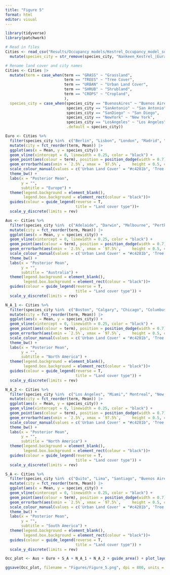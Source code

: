 ```yaml
---
title: "Figure 5"
format: html
editor: visual
---
```


```r
library(tidyverse)
library(patchwork)

# Read in files
Cities <- read_csv("Results/Occupancy models/Kestrel_Occupancy_model_summary.csv") %>% 
  mutate(species_city = str_remove(species_city, "Nankeen_Kestrel_|Eurasian_Kestrel_|American_Kestrel_"))

# Rename land cover and city names
Cities <- Cities |> 
  mutate(term = case_when(term == "GRASS" ~ "Grassland",
                          term == "TREES" ~ "Tree Cover",
                          term == "URBAN" ~ "Urban Land Cover",
                          term == "SHRUB" ~ "Shrubland",
                          term == "CROPS" ~ "Cropland",
                          ),
  species_city = case_when(species_city == "BuenosAires" ~ "Buenos Aires",
                           species_city == "SanAntonio" ~ "San Antonio",
                           species_city == "SanDiego" ~ "San Diego",
                           species_city == "NewYork" ~ "New York",
                           species_city == "LosAngeles" ~ "Los Angeles",
                           .default = species_city))

```

```r

Euro <- Cities %>%
  filter(species_city %in%  c("Berlin", "Lisbon", "London", "Madrid", "Paris", "Prague", "Rome", "Vienna")) %>% 
  mutate(city = fct_reorder(term, Mean)) |>  
  ggplot(aes(x = Mean, y = species_city)) +
  geom_vline(xintercept = 0, linewidth = 0.25, color = "black") +
  geom_point(aes(colour = term), position = position_dodge(width = 0.7)) +
  geom_errorbarh(aes(xmin = `2.5%`, xmax = `97.5%`,     height = 0.5, colour = term), position = position_dodge(width = 0.7)) +
  scale_colour_manual(values = c('Urban Land Cover' = "#c4281b", 'Tree Cover' = "#397d49", 'Shrubland' = "#dfc35a", 'Grassland' = "#88b053", 'Cropland' = "#e49635")) +
  theme_bw() +
  labs(x = "Posterior Mean",
       y = "",
       subtitle = "Europe") +
  theme(legend.background = element_blank(),
        legend.box.background = element_rect(colour = "black"))+
  guides(colour = guide_legend(reverse = T,
                               title = "Land cover type"))+
  scale_y_discrete(limits = rev)

Aus <- Cities %>%
  filter(species_city %in%  c("Adelaide", "Darwin", "Melbourne", "Perth", "Canberra", "Sydney", "Brisbane")) %>% 
  mutate(city = fct_reorder(term, Mean)) |>  
  ggplot(aes(x = Mean, y = species_city)) +
  geom_vline(xintercept = 0, linewidth = 0.25, color = "black") +
  geom_point(aes(colour = term), position = position_dodge(width = 0.7)) +
  geom_errorbarh(aes(xmin = `2.5%`, xmax = `97.5%`,     height = 0.5, colour = term), position = position_dodge(width = 0.7)) +
  scale_colour_manual(values = c('Urban Land Cover' = "#c4281b", 'Tree Cover' = "#397d49", 'Shrubland' = "#dfc35a", 'Grassland' = "#88b053", 'Cropland' = "#e49635")) +
  theme_bw() +
  labs(x = "Posterior Mean",
       y = "",
       subtitle = "Australia") +
  theme(legend.background = element_blank(),
        legend.box.background = element_rect(colour = "black"))+
  guides(colour = guide_legend(reverse = T,
                               title = "Land cover type")) +
  scale_y_discrete(limits = rev)

N_A_1 <- Cities %>%
  filter(species_city %in%  c("Boston", "Calgary", "Chicago", "Columbus", "Dallas", "Denver", "Houston", "Indianapolis", "Jacksonville")) %>% 
  mutate(city = fct_reorder(term, Mean)) |>  
  ggplot(aes(x = Mean, y = species_city)) +
  geom_vline(xintercept = 0, linewidth = 0.25, color = "black") +
  geom_point(aes(colour = term), position = position_dodge(width = 0.7)) +
  geom_errorbarh(aes(xmin = `2.5%`, xmax = `97.5%`,     height = 0.5, colour = term), position = position_dodge(width = 0.7)) +
  scale_colour_manual(values = c('Urban Land Cover' = "#c4281b", 'Tree Cover' = "#397d49", 'Shrubland' = "#dfc35a", 'Grassland' = "#88b053", 'Cropland' = "#e49635")) +
  theme_bw() +
  labs(x = "Posterior Mean",
       y = "",
       subtitle = "North America") +
  theme(legend.background = element_blank(),
        legend.box.background = element_rect(colour = "black"))+
  guides(colour = guide_legend(reverse = T,
                               title = "Land cover type")) +
  scale_y_discrete(limits = rev)

N_A_2 <- Cities %>%
  filter(species_city %in%  c("Los Angeles", "Miami"," Montreal", "New York", "Ottawa", "Philadelphia", "Phoenix", "San Antonio", "San Diego")) %>% 
  mutate(city = fct_reorder(term, Mean)) |>  
  ggplot(aes(x = Mean, y = species_city)) +
  geom_vline(xintercept = 0, linewidth = 0.25, color = "black") +
  geom_point(aes(colour = term), position = position_dodge(width = 0.7)) +
  geom_errorbarh(aes(xmin = `2.5%`, xmax = `97.5%`,     height = 0.5, colour = term), position = position_dodge(width = 0.7)) +
  scale_colour_manual(values = c('Urban Land Cover' = "#c4281b", 'Tree Cover' = "#397d49", 'Shrubland' = "#dfc35a", 'Grassland' = "#88b053", 'Cropland' = "#e49635")) +
  theme_bw() +
  labs(x = "Posterior Mean",
       y = "",
       subtitle = "North America") +
  theme(legend.background = element_blank(),
        legend.box.background = element_rect(colour = "black"))+
  guides(colour = guide_legend(reverse = T,
                               title = "Land cover type")) +
  scale_y_discrete(limits = rev)

S_A <- Cities %>%
  filter(species_city %in%  c("Quito", "Lima", "Santiago", "Buenos Aires")) %>% 
  mutate(city = fct_reorder(term, Mean)) |>  
  ggplot(aes(x = Mean, y = species_city)) +
  geom_vline(xintercept = 0, linewidth = 0.25, color = "black") +
  geom_point(aes(colour = term), position = position_dodge(width = 0.7)) +
  geom_errorbarh(aes(xmin = `2.5%`, xmax = `97.5%`,     height = 0.5, colour = term), position = position_dodge(width = 0.7)) +
  scale_colour_manual(values = c('Urban Land Cover' = "#c4281b", 'Tree Cover' = "#397d49", 'Shrubland' = "#dfc35a", 'Grassland' = "#88b053", 'Cropland' = "#e49635")) +
  theme_bw() +
  labs(x = "Posterior Mean",
       y = "",
       subtitle = "South America") +
  theme(legend.background = element_blank(),
        legend.box.background = element_rect(colour = "black"))+
  guides(colour = guide_legend(reverse = T,
                               title = "Land cover type")) +
  scale_y_discrete(limits = rev) 

Occ_plot <- Aus + Euro + S_A + N_A_1 + N_A_2 + guide_area() + plot_layout(guides = "collect") + plot_annotation(tag_levels = 'A')

ggsave(Occ_plot, filename = "Figures/Figure_5.png", dpi = 800, units = "cm", height = 25, width = 20)
```
